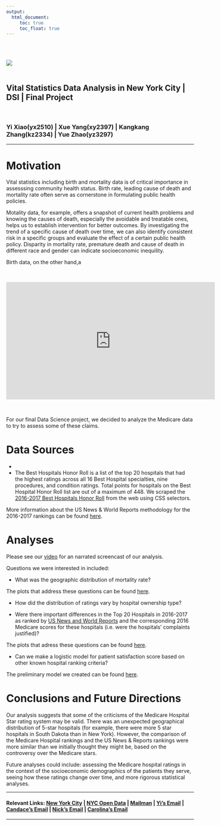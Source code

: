 ```yaml
---
output: 
  html_document:
     toc: true
     toc_float: true
---
```


<br>
<br>
  
![](http://www.columbia.edu/~sw2206/cu_mailman_logo.png)  
<br>
  
## **Vital Statistics Data Analysis in New York City | DSI | Final Project**

<br>

### Yi Xiao(yx2510) | Xue Yang(xy2397) | Kangkang Zhang(kz2334) | Yue Zhao(yz3297)


***
#  **Motivation**

Vital statistics including birth and mortality data is of critical importance in assesssing community health status. Birth rate, leading cause of death and mortality rate often serve as cornerstone in formulating public health policies. 

Motality data, for example, offers a snapshot of current health problems and knowing the causes of death, especially the avoidable and treatable ones, helps us to establish intervention for better outcomes. By investigating the trend of a specific cause of death over time, we can also identify consistent risk in a specific groups and evaluate the effect of a certain public health policy. Disparity in mortality rate, premature death and cause of death in different race and gender can indicate socioeconomic inequility.

Birth data, on the other hand,a

<br>

<iframe width="560" height="315" src="https://www.youtube.com/embed/xTQKZP_36tE" frameborder="0" gesture="media" allow="encrypted-media" allowfullscreen></iframe>

<br>

For our final Data Science project, we decided to analyze the Medicare data to try to assess some of these claims. 

#  **Data Sources**

*  


* The Best Hospitals Honor Roll is a list of the top 20 hospitals that had the highest ratings across all 16 Best Hospital specialties, nine procedures, and condition ratings. Total points for hospitals on the Best Hospital Honor Roll list are out of a maximum of 448. We scraped the 
[2016-2017 Best Hospitals Honor Roll](https://web.archive.org/web/20160816171510/http://health.usnews.com/health-care/best-hospitals/articles/best-hospitals-honor-roll-and-overview) from the web using CSS selectors. 

More information about the US News & World Reports methodology for the 2016-2017 rankings can be found [here](http://web.archive.org/web/20160910084826/http://static.usnews.com:80/documents/health/best-hospitals/BH_Methodology_2016-17.pdf).   

# **Analyses**

Please see our [video](https://youtu.be/xTQKZP_36tE) for an narrated screencast of our analysis. 

Questions we were interested in included:

* What was the geographic distribution of mortality rate? 

The plots that address these questions can be found [here](https://carolinadownie.shinyapps.io/p8105_finalproject_shiny/). 

* How did the distribution of ratings vary by hospital ownership type? 

* Were there important differences in the Top 20 Hospitals in 2016-2017 as ranked by [US News and World Reports](https://web.archive.org/web/20160816171510/http://health.usnews.com/health-care/best-hospitals/articles/best-hospitals-honor-roll-and-overview) and the corresponding 2016 Medicare scores for these hospitals (i.e. were the hospitals' complaints justified)? 

The plots that adress these questions can be found [here](Hospital_flexdashboard.html). 

* Can we make a logistic model for patient satisfaction score based on other known hospital ranking criteria? 

The preliminary model we created can be found [here](Model_Page.html). 


# **Conclusions and Future Directions**

Our analysis suggests that some of the criticisms of the Medicare Hospital Star rating system may be valid. There was an unexpected geographical distribution of 5-star hospitals (for example, there were more 5 star hospitals in South Dakota than in New York). However, the comparison of the Medicare Hospital rankings and the US News & Reports rankings were more similar than we initially thought they might be, based on the controversy over the Medicare stars. 

Future analyses could include: assessing the Medicare hospital ratings in the context of the socioeconomic demographics of the patients they serve, seeing how these ratings change over time, and more rigorous statistical analyses.  

***

#### Relevant Links: [New York City](https://www1.nyc.gov) | [NYC Open Data](https://opendata.cityofnewyork.us) | [Mailman](https://www.mailman.columbia.edu/) | [Yi's Email](mailto:yx2510@cumc.columbia.edu) | [Candace's Email](mailto:cbh2134@cumc.columbia.edu) | [Nick's Email](mailto:np2582@cumc.columbia.edu) | [Carolina's Email](mailto:cgd2137@cumc.columbia.edu)

***

<br>
<br>
